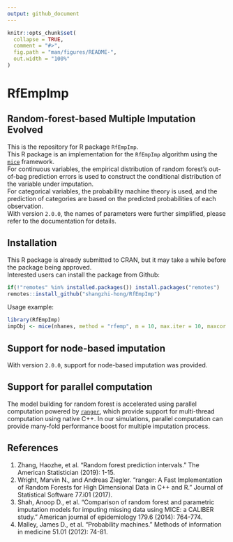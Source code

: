 ```yaml
---
output: github_document
---
```


<!-- README.md is generated from README.Rmd. Please edit that file -->

```r
knitr::opts_chunk$set(
  collapse = TRUE,
  comment = "#>",
  fig.path = "man/figures/README-",
  out.width = "100%"
)
```

# RfEmpImp

## Random-forest-based Multiple Imputation Evolved
This is the repository for R package `RfEmpImp`.  
This R package is an implementation for the `RfEmpImp`
algorithm using the [`mice`](https://CRAN.R-project.org/package=mice) framework.  
For continuous variables, the empirical distribution of random forest's
out-of-bag prediction errors is used to construct the conditional distribution
of the variable under imputation.  
For categorical variables, the probability machine theory is used, and the
prediction of categories are based on the predicted probabilities of each
observation.  
With version `2.0.0`, the names of parameters were further simplified, please
refer to the documentation for details.

## Installation
This R package is already submitted to CRAN, but it may take a while before the
package being approved.  
Interested users can install the package from Github:
``` r
if(!"remotes" %in% installed.packages()) install.packages("remotes")
remotes::install_github("shangzhi-hong/RfEmpImp")
```

Usage example:
```r
library(RfEmpImp)
impObj <- mice(nhanes, method = "rfemp", m = 10, max.iter = 10, maxcor = 1.0)
```

## Support for node-based imputation
With version `2.0.0`, support for node-based imputation was provided.

## Support for parallel computation
The model building for random forest is accelerated using parallel computation
powered by [`ranger`](https://CRAN.R-project.org/package=ranger), which provide
support for multi-thread computation using native C++.  In our simulations,
parallel computation can provide many-fold performance boost for multiple
imputation process.

## References
1. Zhang, Haozhe, et al. "Random forest prediction intervals."
The American Statistician (2019): 1-15.
2. Wright, Marvin N., and Andreas Ziegler. "ranger: A Fast Implementation of
Random Forests for High Dimensional Data in C++ and R." Journal of Statistical
Software 77.i01 (2017).
3. Shah, Anoop D., et al. "Comparison of random forest and parametric imputation
models for imputing missing data using MICE: a CALIBER study." American journal
of epidemiology 179.6 (2014): 764-774.
4. Malley, James D., et al. "Probability machines." Methods of information in
medicine 51.01 (2012): 74-81.
